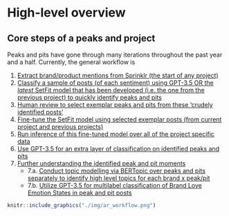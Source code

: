 # High-level overview {#high-level-overview} 

## Core steps of a peaks and project

Peaks and pits have gone through many iterations throughout the past year and a half. Currently, the general workflow is

1. [Extract brand/product mentions from Sprinklr (the start of any project)](#step-one)
2. [Classify a sample of posts (of each sentiment) using GPT-3.5 OR the *latest* SetFit model that has been developed (i.e. the one from the previous project) to quickly identify peaks and pits](#step-two)
3. [Human review to select exemplar peaks and pits from these 'crudely identified posts'](#step-three)
4. [Fine-tune the SetFit model using selected exemplar posts (from current project and previous projects)](#step-four)
5. [Run inference of this fine-tuned model over all of the project specific data](#step-five)
6. [Use GPT-3.5 for an extra layer of classification on identified peaks and pits](#step-six)
7. [Further understanding the identified peak and pit moments](#step-seven)
    - 7.a. [Conduct topic modelling via BERTopic over peaks and pits separately to identify high level topics for each brand x peak/pit](#step-seven-a)
    - 7.b. [Utilize GPT-3.5 for multilabel classification of Brand Love Emotion States in peak and pit posts](#step-seven-b)

```r
knitr::include_graphics("./img/ar_workflow.png")
```
